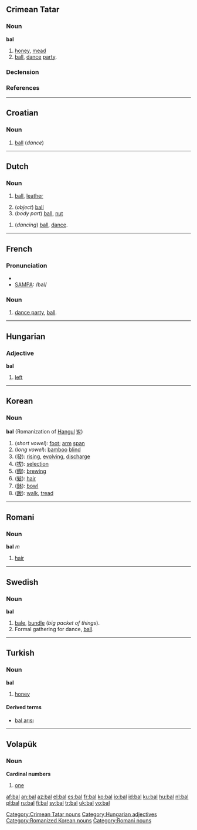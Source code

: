 {{see|bál|bål|baḻ|ball|Ball}}
==Crimean Tatar==

===Noun===
'''bal'''

# [[honey]], [[mead]]
# [[ball]], [[dance]] [[party]].

===Declension===
{{crh-latin-noun|nıñ|ga|nı|da|dan}}

===References===
{{R:Useinov-Mireev 2002}}

[[Category:Crimean Tatar nouns]]

----

==Croatian==

===Noun===
{{hr-noun|m}}

# [[ball]] (''dance'')

----

==Dutch==

===Noun===
{{nl-noun|g=m|ballen|balletje}}

# {{sports}} [[ball]], [[leather]]
# (''object'') [[ball]]
# (''body part'') [[ball]], [[nut]]

{{nl-noun|g=n|bals|balletje}}

# (''dancing'') [[ball]], [[dance]].

----

==French==

===Pronunciation===
* {{IPA|/bal/}}
* [[w:SAMPA|SAMPA]]: /bal/

===Noun===
{{fr-noun|m}}

# [[dance party]], [[ball]].

----

==Hungarian==

===Adjective===
'''bal'''

# [[left]]

[[Category:Hungarian adjectives]]

----

==Korean==

===Noun===
'''bal''' (Romanization of [[w:Hangul|Hangul]] [[발]])

# (''short vowel''): [[foot]]; [[arm]] [[span]]
# (''long vowel''): [[bamboo]] [[blind]]
# ([[發]]): [[rising]], [[evolving]], [[discharge]]
# ([[拔]]): [[selection]]
# ([[醱]]): [[brew]]ing
# ([[髮]]): [[hair]]
# ([[鉢]]): [[bowl]]
# ([[跋]]): [[walk]], [[tread]]

[[Category:Romanized Korean nouns]]

----

==Romani==

===Noun===
'''bal''' ''m''

# [[hair]]

[[Category:Romani nouns]]

----

==Swedish==

===Noun===
{{sv-noun-reg-ar|definition=1}}
{{sv-noun-reg-er|definition=2}}
'''bal''' {{c}}

# [[bale]], [[bundle]] (''big packet of things'').
# Formal gathering for dance, [[ball]].

----

==Turkish==

===Noun===
'''bal'''

# [[honey]]

====Derived terms====
* [[bal arısı]]

----

==Volapük==

===Noun===
'''Cardinal numbers'''

# [[one]]

[[af:bal]]
[[an:bal]]
[[az:bal]]
[[el:bal]]
[[es:bal]]
[[fr:bal]]
[[ko:bal]]
[[io:bal]]
[[id:bal]]
[[ku:bal]]
[[hu:bal]]
[[nl:bal]]
[[pl:bal]]
[[ru:bal]]
[[fi:bal]]
[[sv:bal]]
[[tr:bal]]
[[uk:bal]]
[[vo:bal]]